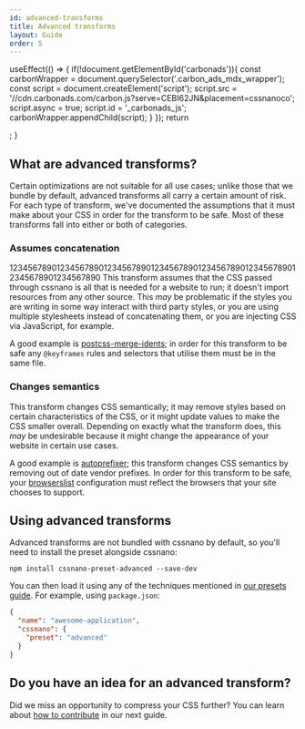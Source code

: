 ```yaml
---
id: advanced-transforms
title: Advanced transforms
layout: Guide
order: 5
---
```



  useEffect(() => {
    if(!document.getElementById('carbonads')){
      const carbonWrapper = document.querySelector('.carbon_ads_mdx_wrapper');
      const script = document.createElement('script');
      script.src = '//cdn.carbonads.com/carbon.js?serve=CEBI62JN&placement=cssnanoco';
      script.async = true;
      script.id = '_carbonads_js';
      carbonWrapper.appendChild(script);
    }
  });
  return  <div className="carbon_ads_mdx_wrapper"></div>;
}

<CarbonAds/>

## What are advanced transforms?

Certain optimizations are not suitable for all use cases; unlike those that
we bundle by default, advanced transforms all carry a certain amount of risk.
For each type of transform, we've documented the assumptions that it must make
about your CSS in order for the transform to be safe. Most of these transforms
fall into either or both of categories.

### Assumes concatenation
12345678901234567890123456789012345678901234567890123456789012345678901234567890
This transform assumes that the CSS passed through cssnano is all that is needed
for a website to run; it doesn't import resources from any other source. This
_may_ be problematic if the styles you are writing in some way interact with
third party styles, or you are using multiple stylesheets instead of
concatenating them, or you are injecting CSS via JavaScript, for example.

A good example is [postcss-merge-idents]; in order for this transform to be safe
any `@keyframes` rules and selectors that utilise them must be in the same file.

[postcss-merge-idents]: https://github.com/cssnano/cssnano/tree/master/packages/postcss-merge-idents

### Changes semantics

This transform changes CSS semantically; it may remove styles based on certain
characteristics of the CSS, or it might update values to make the CSS smaller
overall. Depending on exactly what the transform does, this _may_ be undesirable
because it might change the appearance of your website in certain use cases.

A good example is [autoprefixer]; this transform changes CSS semantics by
removing out of date vendor prefixes. In order for this transform to be safe,
your [browserslist] configuration must reflect the browsers that your site
chooses to support.

[autoprefixer]: https://github.com/postcss/autoprefixer

[browserslist]: https://github.com/ai/browserslist


## Using advanced transforms

Advanced transforms are not bundled with cssnano by default, so you'll need
to install the preset alongside cssnano:

```shell
npm install cssnano-preset-advanced --save-dev
```

You can then load it using any of the techniques mentioned in
[our presets guide](/docs/presets). For example, using `package.json`:

```json
{
  "name": "awesome-application",
  "cssnano": {
    "preset": "advanced"
  }
}
```


## Do you have an idea for an advanced transform?

Did we miss an opportunity to compress your CSS further? You can learn about
[how to contribute](/docs/contributing) in our next guide.
